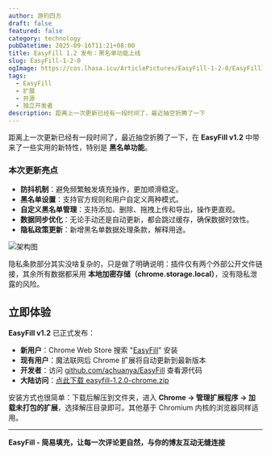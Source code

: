 ```yaml
---
author: 游钓四方
draft: false
featured: false
category: technology
pubDatetime: 2025-09-16T11:21+08:00
title: EasyFill 1.2 发布：黑名单功能上线
slug: EasyFill-1-2-0
ogImage: https://cos.lhasa.icu/ArticlePictures/EasyFill-1-2-0/EasyFill128.webp_81
tags:
  - EasyFill
  - 扩展
  - 开源
  - 独立开发者
description: 距离上一次更新已经有一段时间了，最近抽空折腾了一下
---
```


距离上一次更新已经有一段时间了，最近抽空折腾了一下，在 **EasyFill v1.2** 中带来了一些实用的新特性，特别是 **黑名单功能**。

### 本次更新亮点

- **防抖机制**：避免频繁触发填充操作，更加顺滑稳定。
- **黑名单设置**：支持官方规则和用户自定义两种模式。
- **自定义黑名单管理**：支持添加、删除、拖拽上传和导出，操作更直观。
- **数据同步优化**：无论手动还是自动更新，都会跳过缓存，确保数据时效性。
- **隐私政策更新**：新增黑名单数据处理条款，解释用途。  

<Img src="FillSettings.png" alt="架构图" exif={false} caption={false} />

隐私条款部分其实没啥复杂的，只是做了明确说明：插件仅有两个外部公开文件链接，其余所有数据都采用 **本地加密存储（chrome.storage.local）**，没有隐私泄露的风险。

## 立即体验

**EasyFill v1.2** 已正式发布：

- **新用户**：Chrome Web Store 搜索 "[EasyFill](https://chromewebstore.google.com/detail/eamchegekphehbmebccbapnihegngobm?utm_source=item-share-cb)" 安装
- **现有用户**：魔法联网后 Chrome 扩展将自动更新到最新版本
- **开发者**：访问 [github.com/achuanya/EasyFill](https://github.com/achuanya/EasyFill) 查看源代码
- **大陆访问**：[点此下载 easyfill-1.2.0-chrome.zip](https://cos.lhasa.icu/EasyFill/Version/easyfill-1.2.0-chrome.zip)

安装方式也很简单：下载后解压到文件夹，进入 **Chrome → 管理扩展程序 → 加载未打包的扩展**，选择解压目录即可。其他基于 Chromium 内核的浏览器同样适用。

---

**EasyFill - 简易填充，让每一次评论更自然，与你的博友互动无缝连接**
